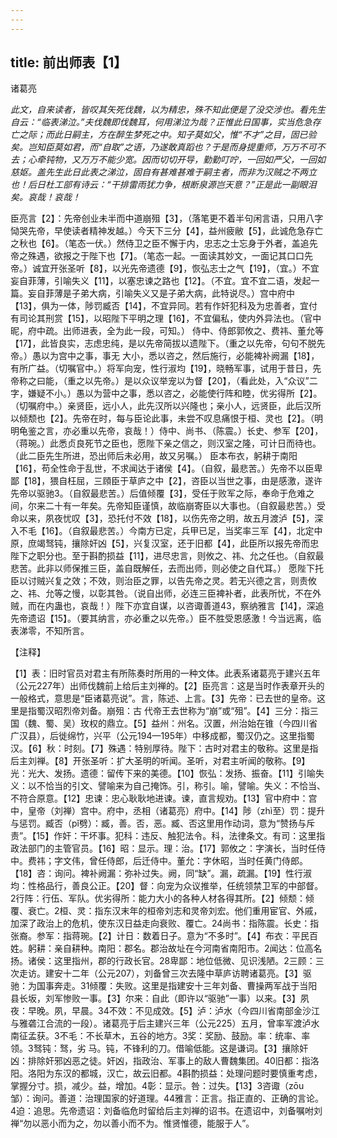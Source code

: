 ```yaml
---
---
---
```

title: 前出师表【1】
---



诸葛亮

*此文，自来读者，皆叹其矢死伐魏，以为精忠，殊不知此便是了没交涉也。看先生自云：“临表涕泣。”夫伐魏即伐魏耳，何用涕泣为哉？正惟此日国事，实当危急存亡之际；而此日嗣主，方在醉生梦死之中。知子莫如父，惟“不才”之目，固已验矣。岂知臣莫如君，而“自取”之语，乃遂敢真蹈也？于是而身提重师，万万不可不去；心牵钝物，又万万不能少宽。因而切切开导，勤勤叮咛，一回如严父，一回如慈妪。盖先生此日此表之涕泣，固自有甚难甚难于嗣主者，而非为汉贼之不两立也！后日杜工部有诗云：“干排雷雨犹力争，根断泉源岂天意？”正是此一副眼泪矣。哀哉！哀哉！*

臣亮言【2】：先帝创业未半而中道崩殂【3】，（落笔更不着半句闲言语，只用八字恸哭先帝，早使读者精神发越。）今天下三分【4】，益州疲敝【5】，此诚危急存亡之秋也【6】。（笔态一伏。）然侍卫之臣不懈于内，忠志之士忘身于外者，盖追先帝之殊遇，欲报之于陛下也【7】。（笔态一起。一面读其妙文，一面记其口口先帝。）诚宜开张圣听【8】，以光先帝遗德【9】，恢弘志士之气【19】，（宜。）不宜妄自菲薄，引喻失义【11】，以塞忠谏之路也【12】。（不宜。宜不宜二语，发起一篇。妄自菲薄是子弟大病，引喻失义又是子弟大病，此特说尽。）宫中府中【13】，俱为一体，陟罚臧否【14】，不宜异同。若有作奸犯科及为忠善者，宜付有司论其刑赏【15】，以昭陛下平明之理【16】，不宜偏私，使内外异法也。（官中昵，府中疏。出师进表，全为此一段，可知。）
侍中、侍郎郭攸之、费祎、董允等【17】，此皆良实，志虑忠纯，是以先帝简拔以遗陛下。（重之以先帝，句句不脱先帝。）愚以为宫中之事，事无
大小，悉以咨之，然后施行，必能裨补阙漏【18】，有所广益。（切嘱官中。）将军向宠，性行淑均【19】，晓畅军事，试用于昔日，先帝称之曰能，（重之以先帝。）是以众议举宠以为督【20】，（看此处，入“众议”二字，嫌疑不小。）愚以为营中之事，悉以咨之，必能使行阵和睦，优劣得所【2】。（切嘱府中。）亲贤臣，远小人，此先汉所以兴隆也；亲小人，远贤臣，此后汉所以倾颓也【2】。先帝在时，每与臣论此事，未尝不叹息痛恨于桓、灵也【2】。（明明龟鉴之言，亦必重以先帝，哀哉！）侍中、尚书、（陈震。）长史、参军【20】，（蒋琬。）此悉贞良死节之臣也，愿陛下亲之信之，则汉室之隆，可计日而待也。（此二臣先生所进，恐出师后未必用，故又另嘱。）
臣本布衣，躬耕于南阳【16】，苟全性命于乱世，不求闻达于诸侯【4】。（自叙，最悲苦。）先帝不以臣卑鄙【18】，猥自枉屈，三頋臣于草庐之中【2】，咨臣以当世之事，由是感激，遂许先帝以驱驰3。（自叙最悲苦。）后值倾覆【3】，受任于败军之际，奉命于危难之间，尔来二十有一年矣。先帝知臣谨慎，故临崩寄臣以大事也。（自叙最悲苦。）受命以来，夙夜忧叹【3】，恐托付不效【18】，以伤先帝之明，故五月渡泸【5】，深入不毛【16】。（自叙最悲苦。）今南方已定，兵甲已足，当奖率三军【4】，北定中原，庶竭驽钝，攘除奸凶【5】，兴复汉室，还于旧都【4】，此臣所以报先帝而忠陛下之职分也。至于斟酌损益【11】，进尽忠言，则攸之、祎、允之任也。（自叙最悲苦。此非以师保推三臣，盖自既解任，去而出师，则必使之自代耳。）
愿陛下托臣以讨贼兴复之效；不效，则治臣之罪，以告先帝之灵。若无兴德之言，则责攸之、祎、允等之慢，以彰其咎。（说自出师，必连三臣裨补者，此表所忧，不在外贼，而在内蛊也，哀哉！）陛下亦宜自谋，以咨诹善道43，察纳雅言【14】，深追先帝遗诏【15】。（要其纳言，亦必重之以先帝。）臣不胜受恩感激！今当远离，临表涕零，不知所言。

【注释】

【1】表：旧时官员对君主有所陈奏时所用的一种文体。此表系诸葛亮于建兴五年（公元227年）出师伐魏前上给后主刘禅的。【2】臣亮言：这是当时作表章开头的一般格式，意思是“臣诸葛亮说”。言，陈述、上言。【3】先帝：已去世的皇帝。这里是指蜀汉昭烈帝刘备。崩殂：古
代帝王去世称为“崩”或“殂”。【4】三分：指三国（魏、蜀、吴）玫权的鼎立。【5】益州：州名。汉置，州治始在锥（今四川省广汉县），后徙绵竹，兴平（公元194—195年）中移成都，蜀汉仍之。这里指蜀汉。【6】秋：时刻。【7】殊遇：特别厚待。陛下：古时对君主的敬称。这里是指后主刘禅。【8】开张圣听：扩大圣明的听闻。圣听，对君主听闻的敬称。【9】光：光大、发扬。遗德：留传下来的美德。【10】恢弘：发扬、振奋。【11】引喻失义：以不恰当的引文、譬喻来为自己掩饰。引，称引。喻，譬喻。失义：不恰当、不符合原意。【12】忠谏：忠心耿耿地进谏。谏，直言规劝。【13】官中府中：宫中，皇帝（刘禅）宫中。府中，丞相（诸葛亮）府中。【14】陟（zhì至）罚：提升与惩罚。臧否（pǐ劈）：臧，善。否，恶。臧、否这里用作动词，意为“赞扬与斥责”。【15】作奸：干坏事。犯科：违反、触犯法令。科，法律条文。有司：这里指政法部门的主管官员。【16】昭：显示。理：治。【17】郭攸之：字演长，当时任侍中。费祎；字文伟，曾任侍郎，后迁侍中。董允：字休昭，当时任黄门侍郎。【18】咨：询问。裨补阙漏：弥补过失。阙，同“缺”。漏，疏漏。【19】性行淑均：性格品行，善良公正。【20】督：向宠为众议推举，任统领禁卫军的中部督。2行阵：行伍、军队。优劣得所：能力大小的各种人材各得其所。【2】倾颓：倾覆、衰亡。2桓、灵：指东汉末年的桓帝刘志和灵帝刘宏。他们重用宦官、外戚，加深了政治上的危机，使东汉日益走向衰败、覆亡。24尚书：指陈震。长史：指张裔。参军：指蒋琬。【2】计日：数着日子。意为“不多时”。【4】布衣：平民百姓。躬耕：亲自耕种。南阳：郡名。郡治故址在今河南省南阳市。2闻达：位高名扬。诸侯：这里指州，郡的行政长官。28卑鄙：地位低微、见识浅陋。2三顾：三次走访。建安十二年（公元207），刘备曾三次去隆中草庐访聘诸葛亮。【3】驱驰：为国事奔走。31倾覆：失败。这里是指建安十三年刘备、曹操两军战于当阳县长坂，刘军惨败一事。【3】尔来：自此（即许以“驱驰”一事）以来。【3】夙夜：早晚。夙，早晨。34不效：不见成效。【5】泸：泸水（今四川省南部金沙江与雅砻江合流的一段）。诸葛亮于后主建兴三年（公元225）五月，曾率军渡泸水南征孟获。3不毛：不长草木，五谷的地方。3奖：奖励、鼓励。率：统率、率领。3驽钝：驽，劣
马。钝，不锋利的刀。借喻低能。这是谦词。【3】攘除奸凶：排除奸邪凶恶之徒。奸凶，指政治、军事上的敌人曹魏集团。40旧都：指洛阳。洛阳为东汉的都城，汉亡，故云旧都。4斟酌损益：处理问题时要慎重考虑，掌握分寸。损，减少。益，增加。4彰：显示。咎：过失。【13】3咨诹（zōu邹）：询问。善道：治理国家的好道理。44雅言：正言。指正直的、正确的言论。4迫：追思。先帝遗诏：刘备临危时留给后主刘禅的诏书。在遗诏中，刘备嘱咐刘禅“勿以恶小而为之，勿以善小而不为。惟贤惟德，能服于人”。